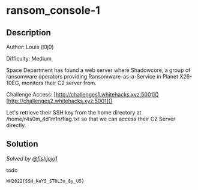 # ransom_console-1

## Description

Author: Louis (l0j0)

Difficulty: Medium

Space Department has found a web server where Shadowcore, a group of ransomware operators providing Ransomware-as-a-Service in Planet X26-10EG, monitors their C2 server from.

Challenge Access:
[http://challenges1.whitehacks.xyz:5001]()
[http://challenges2.whitehacks.xyz:5001]()

Let's retrieve their SSH key from the home directory at /home/r4s0m_4d1m1n/flag.txt so that we can access their C2 Server directly.

## Solution

_Solved by [@fishjojo1](https://github.com/fishjojo1)_

todo

`WH2022{SSH_KeY5_ST0L3n_8y_U5}`
